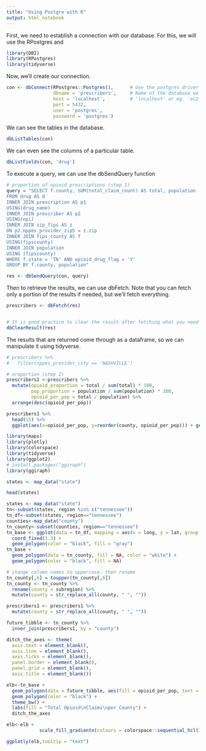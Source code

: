 ```yaml
---
title: "Using Postgre with R"
output: html_notebook
---
```


First, we need to establish a connection with our database. For this, we will use the RPostgres and 

```r
library(DBI)
library(RPostgres)
library(tidyverse)
```

Now, we'll create our connection.
```r
con <- dbConnect(RPostgres::Postgres(),      # Use the postgres driver
                 dbname = 'prescribers',     # Name of the database we want to connect to
                 host = 'localhost',         # 'localhost' or eg. 'ec2-54-83-201-96.compute-1.amazonaws.com'
                 port = 5432, 
                 user = 'postgres',
                 password = 'postgres')
```

We can see the tables in the database.
```r
dbListTables(con)
```

We can even see the columns of a particular table.
```r
dbListFields(con, 'drug')
```

To execute a query, we can use the dbSendQuery function
```r
# proportion of opioid prescriptions (step 1)
query = "SELECT f.county, SUM(total_claim_count) AS total, population
FROM drug AS d
INNER JOIN prescription AS p1
USING(drug_name)
INNER JOIN prescriber AS p2
USING(npi)
INNER JOIN zip_fips AS z
ON p2.nppes_provider_zip5 = z.zip
INNER JOIN fips_county AS f
USING(fipscounty)
INNER JOIN population
USING (fipscounty)
WHERE f.state = 'TN' AND opioid_drug_flag = 'Y'
GROUP BY f.county, population"

res <- dbSendQuery(con, query)
```

Then to retrieve the results, we can use dbFetch. Note that you can fetch only a portion of the results if needed, but we'll fetch everything.
```r
prescribers <- dbFetch(res)


# It is good practice to clear the result after fetching what you need in order to free all resources associated with the result set. 
dbClearResult(res)
```

The results that are returned come through as a dataframe, so we can manipulate it using tidyverse.
```r
# prescribers %>% 
#   filter(nppes_provider_city == 'NASHVILLE')

# oroportion (step 2)
prescribers1 <-prescribers %>%
  mutate(opioid_proportion = total / sum(total) * 100,
         pop_proportion = population / sum(population) * 100,
         opioid_per_pop = total / population) %>%
  arrange(desc(opioid_per_pop))

prescribers1 %>% 
  head(15) %>% 
  ggplot(aes(x=opioid_per_pop, y=reorder(county, opioid_per_pop))) + geom_col()

```


```r
library(maps)
library(plotly)
library(colorspace)
library(tidyverse)
library(ggplot2)
# install.packages("ggiraph")
library(ggiraph)
```

```r
states <- map_data("state")

head(states)

states <- map_data("state")
tn<-subset(states, region %in% c("tennessee"))
tn_df<-subset(states, region=="tennessee")
counties<-map_data("county")
tn_county<-subset(counties, region=="tennessee")
tn_base <- ggplot(data = tn_df, mapping = aes(x = long, y = lat, group = group)) + 
  coord_fixed(1.3) + 
  geom_polygon(color = "black", fill = "gray")
tn_base +  
  geom_polygon(data = tn_county, fill = NA, color = "white") +
  geom_polygon(color = "black", fill = NA)

```
```r
# change column names to uppercase; then rename
tn_county[,6] = toupper(tn_county[,6])
tn_county <- tn_county %>% 
  rename(county = subregion) %>% 
  mutate(county = str_replace_all(county, " ", ""))

prescribers1 <- prescribers1 %>% 
  mutate(county = str_replace_all(county, " ", ""))

future_tibble <- tn_county %>% 
  inner_join(prescribers1, by = "county")


```

```r
ditch_the_axes <- theme(
  axis.text = element_blank(),
  axis.line = element_blank(),
  axis.ticks = element_blank(),
  panel.border = element_blank(),
  panel.grid = element_blank(),
  axis.title = element_blank())
```


```r
elb<-tn_base + 
  geom_polygon(data = future_tibble, aes(fill = opioid_per_pop, text = sprintf('County: %s\nTotal Claims\nPer Capita: %s', county,round(opioid_per_pop,2))), color = "black") +
  geom_polygon(color = "black") +
  theme_bw() +
  labs(fill = "Total Opioid\nClaims\nper County") +
  ditch_the_axes
```

```r
elb<-elb +
            scale_fill_gradientn(colours = colorspace::sequential_hcl(3,palette = "Lajolla"))

```

```r
ggplotly(elb,tooltip = "text")
```

